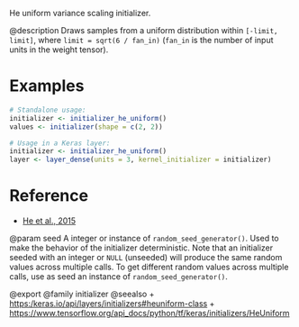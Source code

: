He uniform variance scaling initializer.

@description
Draws samples from a uniform distribution within `[-limit, limit]`, where
`limit = sqrt(6 / fan_in)` (`fan_in` is the number of input units in the
weight tensor).

# Examples
```r
# Standalone usage:
initializer <- initializer_he_uniform()
values <- initializer(shape = c(2, 2))
```

```r
# Usage in a Keras layer:
initializer <- initializer_he_uniform()
layer <- layer_dense(units = 3, kernel_initializer = initializer)
```

# Reference
- [He et al., 2015](https://arxiv.org/abs/1502.01852)

@param seed A integer or instance of
`random_seed_generator()`.
Used to make the behavior of the initializer
deterministic. Note that an initializer seeded with an integer
or `NULL` (unseeded) will produce the same random values
across multiple calls. To get different random values
across multiple calls, use as seed an instance
of `random_seed_generator()`.

@export
@family initializer
@seealso
+ <https:/keras.io/api/layers/initializers#heuniform-class>
+ <https://www.tensorflow.org/api_docs/python/tf/keras/initializers/HeUniform>
